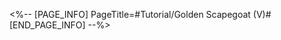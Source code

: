 <%-- [PAGE_INFO]
PageTitle=#Tutorial/Golden Scapegoat (V)#
[END_PAGE_INFO] --%>
{{Tutorial
|sort      = 1000201
|title     = Golden Scapegoat (V)
|subtitle  = 
|type      = Adventure
|about     = 
|image1    = Tutorial Golden Scapegoat (V) 1.png{{subst:void|<!--$UPLOAD:<<SpriteOutput/TutorialPic/TutorialPage_1000201.png>-<Tutorial Golden Scapegoat (V) 1.png>-<Tutorial Files>>-->}}
|text1     = Teleporters occasionally appear in the recurring destiny. Teleporters have two states: {{Color|h|nobold=1|open and closed}}. When you enter any teleporter with the {{Color|h|nobold=1|same energy color}}, you will be {{Color|h|nobold=1|teleported to the other end}}, and the teleporter will {{Color|h|nobold=1|close}}.
|image2    = Tutorial Golden Scapegoat (V) 2.png{{subst:void|<!--$UPLOAD:<<SpriteOutput/TutorialPic/TutorialPage_1000202.png>-<Tutorial Golden Scapegoat (V) 2.png>-<Tutorial Files>>-->}}
|text2     = There are special buttons on the map. Stepping on them will {{Color|h|nobold=1|reset a set of teleporters of the same energy color}}. The buttons {{Color|h|nobold=1|will not appear}} while the teleporters are active.
}}